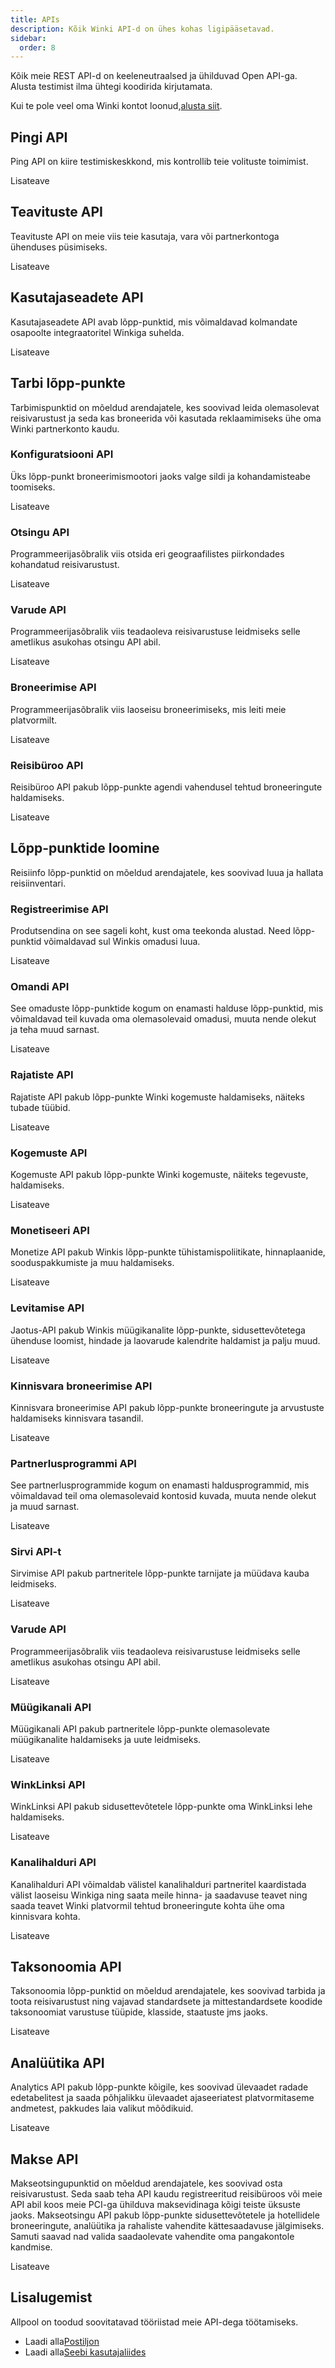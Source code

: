 ```yaml
---
title: APIs
description: Kõik Winki API-d on ühes kohas ligipääsetavad.
sidebar:
  order: 8
---
```


Kõik meie REST API-d on keeleneutraalsed ja ühilduvad Open API-ga. Alusta testimist ilma ühtegi koodirida kirjutamata.

Kui te pole veel oma Winki kontot loonud,[alusta siit](/user/register).

## Pingi API

Ping API on kiire testimiskeskkond, mis kontrollib teie volituste toimimist.

<LinkButton href="https://docs.wink.travel/ping" variant="secondary" icon="external" target="_blank">
  Lisateave
</LinkButton>


## Teavituste API

Teavituste API on meie viis teie kasutaja, vara või partnerkontoga ühenduses püsimiseks.

<LinkButton href="https://docs.wink.travel/notifications" variant="secondary" icon="external" target="_blank">
  Lisateave
</LinkButton>


## Kasutajaseadete API

Kasutajaseadete API avab lõpp-punktid, mis võimaldavad kolmandate osapoolte integraatoritel Winkiga suhelda.

<LinkButton href="https://docs.wink.travel/user-settings" variant="secondary" icon="external" target="_blank">
  Lisateave
</LinkButton>


## Tarbi lõpp-punkte

Tarbimispunktid on mõeldud arendajatele, kes soovivad leida olemasolevat reisivarustust ja seda kas broneerida või kasutada reklaamimiseks ühe oma Winki partnerkonto kaudu.

### Konfiguratsiooni API

Üks lõpp-punkt broneerimismootori jaoks valge sildi ja kohandamisteabe toomiseks.

<LinkButton href="https://docs.wink.travel/engine-client" variant="secondary" icon="external" target="_blank">
  Lisateave
</LinkButton>


### Otsingu API

Programmeerijasõbralik viis otsida eri geograafilistes piirkondades kohandatud reisivarustust.

<LinkButton href="https://docs.wink.travel/lookup" variant="secondary" icon="external" target="_blank">
  Lisateave
</LinkButton>


### Varude API

Programmeerijasõbralik viis teadaoleva reisivarustuse leidmiseks selle ametlikus asukohas otsingu API abil.

<LinkButton href="https://docs.wink.travel/inventory" variant="secondary" icon="external" target="_blank">
  Lisateave
</LinkButton>


### Broneerimise API

Programmeerijasõbralik viis laoseisu broneerimiseks, mis leiti meie platvormilt.

<LinkButton href="https://docs.wink.travel/booking" variant="secondary" icon="external" target="_blank">
  Lisateave
</LinkButton>


### Reisibüroo API

Reisibüroo API pakub lõpp-punkte agendi vahendusel tehtud broneeringute haldamiseks.

<LinkButton href="https://docs.wink.travel/travel-agent" variant="secondary" icon="external" target="_blank">
  Lisateave
</LinkButton>


## Lõpp-punktide loomine

Reisiinfo lõpp-punktid on mõeldud arendajatele, kes soovivad luua ja hallata reisiinventari.

### Registreerimise API

Produtsendina on see sageli koht, kust oma teekonda alustad. Need lõpp-punktid võimaldavad sul Winkis omadusi luua.

<LinkButton href="https://docs.wink.travel/extranet/property/register" variant="secondary" icon="external" target="_blank">
  Lisateave
</LinkButton>


### Omandi API

See omaduste lõpp-punktide kogum on enamasti halduse lõpp-punktid, mis võimaldavad teil kuvada oma olemasolevaid omadusi, muuta nende olekut ja teha muud sarnast.

<LinkButton href="https://docs.wink.travel/extranet/property" variant="secondary" icon="external" target="_blank">
  Lisateave
</LinkButton>


### Rajatiste API

Rajatiste API pakub lõpp-punkte Winki kogemuste haldamiseks, näiteks tubade tüübid.

<LinkButton href="https://docs.wink.travel/extranet/facilities" variant="secondary" icon="external" target="_blank">
  Lisateave
</LinkButton>


### Kogemuste API

Kogemuste API pakub lõpp-punkte Winki kogemuste, näiteks tegevuste, haldamiseks.

<LinkButton href="https://docs.wink.travel/extranet/experiences" variant="secondary" icon="external" target="_blank">
  Lisateave
</LinkButton>


### Monetiseeri API

Monetize API pakub Winkis lõpp-punkte tühistamispoliitikate, hinnaplaanide, sooduspakkumiste ja muu haldamiseks.

<LinkButton href="https://docs.wink.travel/extranet/monetize" variant="secondary" icon="external" target="_blank">
  Lisateave
</LinkButton>


### Levitamise API

Jaotus-API pakub Winkis müügikanalite lõpp-punkte, sidusettevõtetega ühenduse loomist, hindade ja laovarude kalendrite haldamist ja palju muud.

<LinkButton href="https://docs.wink.travel/extranet/distribution" variant="secondary" icon="external" target="_blank">
  Lisateave
</LinkButton>


### Kinnisvara broneerimise API

Kinnisvara broneerimise API pakub lõpp-punkte broneeringute ja arvustuste haldamiseks kinnisvara tasandil.

<LinkButton href="https://docs.wink.travel/extranet/booking" variant="secondary" icon="external" target="_blank">
  Lisateave
</LinkButton>


### Partnerlusprogrammi API

See partnerlusprogrammide kogum on enamasti haldusprogrammid, mis võimaldavad teil oma olemasolevaid kontosid kuvada, muuta nende olekut ja muud sarnast.

<LinkButton href="https://docs.wink.travel/affiliate" variant="secondary" icon="external" target="_blank">
  Lisateave
</LinkButton>


### Sirvi API-t

Sirvimise API pakub partneritele lõpp-punkte tarnijate ja müüdava kauba leidmiseks.

<LinkButton href="https://docs.wink.travel/affiliate/browse" variant="secondary" icon="external" target="_blank">
  Lisateave
</LinkButton>


### Varude API

Programmeerijasõbralik viis teadaoleva reisivarustuse leidmiseks selle ametlikus asukohas otsingu API abil.

<LinkButton href="https://docs.wink.travel/affiliate/inventory" variant="secondary" icon="external" target="_blank">
  Lisateave
</LinkButton>


### Müügikanali API

Müügikanali API pakub partneritele lõpp-punkte olemasolevate müügikanalite haldamiseks ja uute leidmiseks.

<LinkButton href="https://docs.wink.travel/affiliate/sales-channel" variant="secondary" icon="external" target="_blank">
  Lisateave
</LinkButton>


### WinkLinksi API

WinkLinksi API pakub sidusettevõtetele lõpp-punkte oma WinkLinksi lehe haldamiseks.

<LinkButton href="https://docs.wink.travel/affiliate/winklinks" variant="secondary" icon="external" target="_blank">
  Lisateave
</LinkButton>


### Kanalihalduri API

Kanalihalduri API võimaldab välistel kanalihalduri partneritel kaardistada välist laoseisu Winkiga ning saata meile hinna- ja saadavuse teavet ning saada teavet Winki platvormil tehtud broneeringute kohta ühe oma kinnisvara kohta.

<LinkButton href="https://docs.wink.travel/channel-manager" variant="secondary" icon="external" target="_blank">
  Lisateave
</LinkButton>


## Taksonoomia API

Taksonoomia lõpp-punktid on mõeldud arendajatele, kes soovivad tarbida ja toota reisivarustust ning vajavad standardsete ja mittestandardsete koodide taksonoomiat varustuse tüüpide, klasside, staatuste jms jaoks.

<LinkButton href="https://docs.wink.travel/reference" variant="secondary" icon="external" target="_blank">
  Lisateave
</LinkButton>


## Analüütika API

Analytics API pakub lõpp-punkte kõigile, kes soovivad ülevaadet radade edetabelitest ja saada põhjalikku ülevaadet ajaseeriatest platvormitaseme andmetest, pakkudes laia valikut mõõdikuid.

<LinkButton href="https://docs.wink.travel/analytics" variant="secondary" icon="external" target="_blank">
  Lisateave
</LinkButton>


## Makse API

Makseotsingupunktid on mõeldud arendajatele, kes soovivad osta reisivarustust. Seda saab teha API kaudu registreeritud reisibüroos või meie API abil koos meie PCI-ga ühilduva maksevidinaga kõigi teiste üksuste jaoks.
Makseotsingu API pakub lõpp-punkte sidusettevõtetele ja hotellidele broneeringute, analüütika ja rahaliste vahendite kättesaadavuse jälgimiseks. Samuti saavad nad valida saadaolevate vahendite oma pangakontole kandmise.

<LinkButton href="https://docs.wink.travel/payment" variant="secondary" icon="external" target="_blank">
  Lisateave
</LinkButton>


## Lisalugemist

Allpool on toodud soovitatavad tööriistad meie API-dega töötamiseks.

* Laadi alla[Postiljon](https://www.postman.com)
* Laadi alla[Seebi kasutajaliides](https://www.soapui.org)

